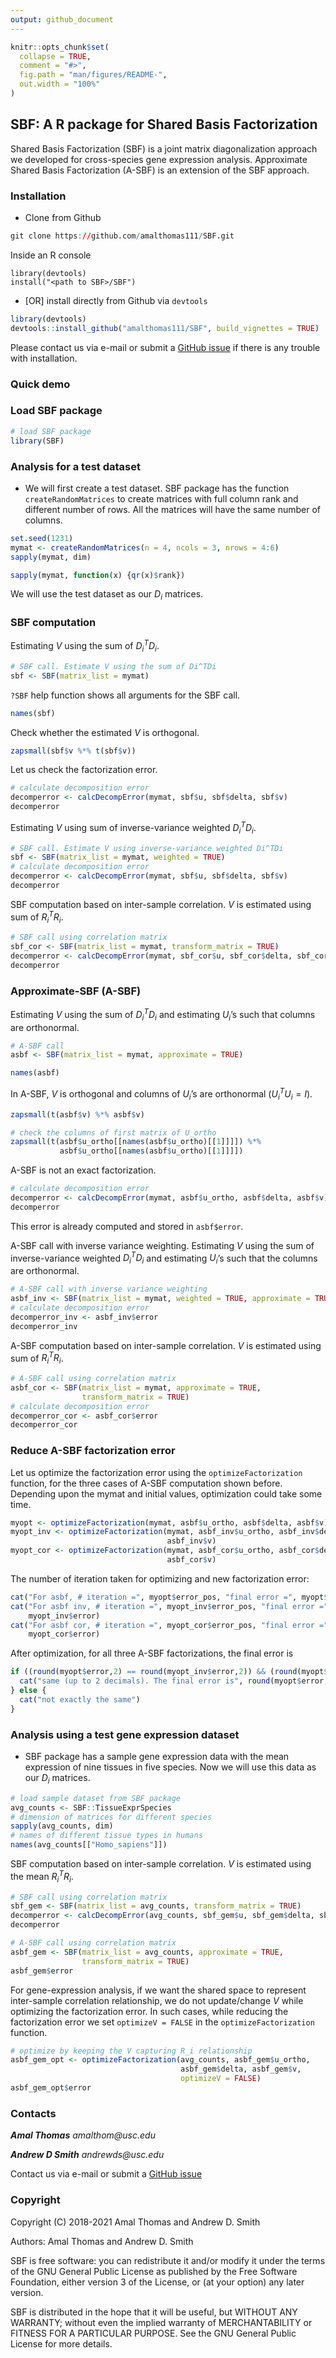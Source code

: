 ```yaml
---
output: github_document
---
```


<!-- README.md is generated from README.Rmd. Please edit that file -->

```r
knitr::opts_chunk$set(
  collapse = TRUE,
  comment = "#>",
  fig.path = "man/figures/README-",
  out.width = "100%"
)
```

## SBF: A R package for Shared Basis Factorization

Shared Basis Factorization (SBF) is a joint matrix diagonalization
approach we developed for cross-species gene expression analysis.
Approximate Shared Basis Factorization (A-SBF) is an extension of the SBF
approach.

### Installation
- Clone from Github
```r
git clone https://github.com/amalthomas111/SBF.git
```
Inside an R console
```
library(devtools)
install("<path to SBF>/SBF")
```
- [OR] install directly from Github via `devtools`
```r
library(devtools)
devtools::install_github("amalthomas111/SBF", build_vignettes = TRUE)
```

Please contact us via e-mail or submit
a [GitHub issue](https://github.com/amalthomas111/SBF/issues)
if there is any trouble with installation.

### Quick demo

###  Load SBF package

```r
# load SBF package
library(SBF)
```

### Analysis for a test dataset

- We will first create a test dataset. SBF package has the function 
  `createRandomMatrices` to create matrices with full column rank and
  different number of rows. All the matrices will have the same number of
  columns.
```r
set.seed(1231)
mymat <- createRandomMatrices(n = 4, ncols = 3, nrows = 4:6)
sapply(mymat, dim)
```

```r
sapply(mymat, function(x) {qr(x)$rank})
```
We will use the test dataset as our $D_i$ matrices.

### SBF computation

Estimating $V$ using the sum of $D_i^T D_i$.
```r
# SBF call. Estimate V using the sum of Di^TDi
sbf <- SBF(matrix_list = mymat)
```

`?SBF` help function shows all arguments for the SBF call.

```r
names(sbf)
```

Check whether the estimated $V$ is orthogonal.
```r
zapsmall(sbf$v %*% t(sbf$v))
```
Let us check the factorization error.

```r
# calculate decomposition error
decomperror <- calcDecompError(mymat, sbf$u, sbf$delta, sbf$v)
decomperror
```

Estimating $V$ using sum of inverse-variance weighted $D_i^TD_i$.
```r
# SBF call. Estimate V using inverse-variance weighted Di^TDi
sbf <- SBF(matrix_list = mymat, weighted = TRUE)
# calculate decomposition error
decomperror <- calcDecompError(mymat, sbf$u, sbf$delta, sbf$v)
decomperror
```

SBF computation based on inter-sample correlation. 
$V$ is estimated using sum of $R_i^T R_i$.

```r
# SBF call using correlation matrix
sbf_cor <- SBF(matrix_list = mymat, transform_matrix = TRUE)
decomperror <- calcDecompError(mymat, sbf_cor$u, sbf_cor$delta, sbf_cor$v)
decomperror
```

### Approximate-SBF (A-SBF)

Estimating $V$ using the sum of $D_i^T D_i$ and estimating $U_i$'s
such that columns are orthonormal.
```r
# A-SBF call
asbf <- SBF(matrix_list = mymat, approximate = TRUE)
```

```r
names(asbf)
```

In A-SBF, $V$ is orthogonal and columns of $U_i$'s are orthonormal
($U_i^T U_i = I$).

```r
zapsmall(t(asbf$v) %*% asbf$v)
```

```r
# check the columns of first matrix of U_ortho
zapsmall(t(asbf$u_ortho[[names(asbf$u_ortho)[[1]]]]) %*%
           asbf$u_ortho[[names(asbf$u_ortho)[[1]]]])
```

A-SBF is not an exact factorization.

```r
# calculate decomposition error
decomperror <- calcDecompError(mymat, asbf$u_ortho, asbf$delta, asbf$v)
decomperror
```

This error is already computed and stored in `asbf$error`.


A-SBF call with inverse variance weighting. Estimating $V$ using the sum of
inverse-variance weighted $D_i^T D_i$ and estimating $U_i$'s such that the
columns are orthonormal.

```r
# A-SBF call with inverse variance weighting
asbf_inv <- SBF(matrix_list = mymat, weighted = TRUE, approximate = TRUE)
# calculate decomposition error
decomperror_inv <- asbf_inv$error
decomperror_inv
```

A-SBF computation based on inter-sample correlation.
$V$ is estimated using sum of $R_i^T R_i$.

````r
# A-SBF call using correlation matrix
asbf_cor <- SBF(matrix_list = mymat, approximate = TRUE,
                transform_matrix = TRUE)
# calculate decomposition error
decomperror_cor <- asbf_cor$error
decomperror_cor
````
### Reduce A-SBF factorization error

Let us optimize the factorization error using the `optimizeFactorization`
function, for the three cases of A-SBF computation shown before.
Depending upon the mymat and initial values, optimization could take some time.

```r
myopt <- optimizeFactorization(mymat, asbf$u_ortho, asbf$delta, asbf$v)
myopt_inv <- optimizeFactorization(mymat, asbf_inv$u_ortho, asbf_inv$delta,
                                   asbf_inv$v)
myopt_cor <- optimizeFactorization(mymat, asbf_cor$u_ortho, asbf_cor$delta,
                                   asbf_cor$v)
```

The number of iteration taken for optimizing and new factorization error:
```r
cat("For asbf, # iteration =", myopt$error_pos, "final error =", myopt$error)
cat("For asbf inv, # iteration =", myopt_inv$error_pos, "final error =",
    myopt_inv$error)
cat("For asbf cor, # iteration =", myopt_cor$error_pos, "final error =",
    myopt_cor$error)
```
After optimization, for all three A-SBF factorizations, the final error is 
```r
if ((round(myopt$error,2) == round(myopt_inv$error,2)) && (round(myopt$error,2) == round(myopt_cor$error,2))) {
  cat("same (up to 2 decimals). The final error is", round(myopt$error,2))  
} else {
  cat("not exactly the same")  
}
```

### Analysis using a test gene expression dataset

- SBF package has a sample gene expression data with the mean expression of
nine tissues in five species. Now we will use this data as our $D_i$ matrices.

```r
# load sample dataset from SBF package
avg_counts <- SBF::TissueExprSpecies
# dimension of matrices for different species
sapply(avg_counts, dim)
# names of different tissue types in humans
names(avg_counts[["Homo_sapiens"]])
```

SBF computation based on inter-sample correlation. 
$V$ is estimated using the mean $R_i^T R_i$.

```r
# SBF call using correlation matrix
sbf_gem <- SBF(matrix_list = avg_counts, transform_matrix = TRUE)
decomperror <- calcDecompError(avg_counts, sbf_gem$u, sbf_gem$delta, sbf_gem$v)
decomperror
```

```r
# A-SBF call using correlation matrix
asbf_gem <- SBF(matrix_list = avg_counts, approximate = TRUE,
                transform_matrix = TRUE)
asbf_gem$error
```

For gene-expression analysis, if we want the shared space to represent
inter-sample correlation relationship, we do not update/change $V$
while optimizing the factorization error.
In such cases, while reducing the factorization error
we set `optimizeV = FALSE` in the `optimizeFactorization` function.

```r
# optimize by keeping the V capturing R_i relationship
asbf_gem_opt <- optimizeFactorization(avg_counts, asbf_gem$u_ortho,
                                      asbf_gem$delta, asbf_gem$v,
                                      optimizeV = FALSE)
asbf_gem_opt$error
```

### Contacts

***Amal Thomas*** *amalthom@usc.edu*

***Andrew D Smith*** *andrewds@usc.edu*

Contact us via e-mail or submit
a [GitHub issue](https://github.com/amalthomas111/SBF/issues)

### Copyright

Copyright (C) 2018-2021  Amal Thomas and Andrew D. Smith

Authors: Amal Thomas and Andrew D. Smith

SBF is free software: you can redistribute it and/or modify it under
the terms of the GNU General Public License as published by the Free
Software Foundation, either version 3 of the License, or (at your
option) any later version.

SBF is distributed in the hope that it will be useful, but WITHOUT
ANY WARRANTY; without even the implied warranty of MERCHANTABILITY or
FITNESS FOR A PARTICULAR PURPOSE.  See the GNU General Public License
for more details.
